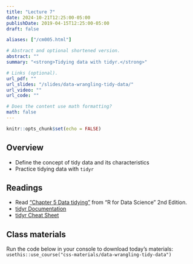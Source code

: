 ```yaml
---
title: "Lecture 7"
date: 2024-10-21T12:25:00-05:00
publishDate: 2019-04-15T12:25:00-05:00
draft: false

aliases: ["/cm005.html"]

# Abstract and optional shortened version.
abstract: ""
summary: "<strong>Tidying data with tidyr.</strong>"

# Links (optional).
url_pdf: ""
url_slides: "/slides/data-wrangling-tidy-data/"
url_video: ""
url_code: ""

# Does the content use math formatting?
math: false
---
```


```r
knitr::opts_chunk$set(echo = FALSE)
```

## Overview

* Define the concept of tidy data and its characteristics
* Practice tidying data with `tidyr`


## Readings

* Read ["Chapter 5 Data tidying"](https://r4ds.hadley.nz/data-tidy) from "R for Data Science" 2nd Edition.
* [tidyr Documentation](https://tidyr.tidyverse.org/)
* [tidyr Cheat Sheet](https://github.com/rstudio/cheatsheets/blob/main/tidyr.pdf)

<!--
* Optional: read Chapter 10 "Tibbles" from [R for Data Science](http://r4ds.had.co.nz/)
-->


## Class materials

<!--
In-class materials (exercises and code) will be posted here shortly before class.
-->

Run the code below in your console to download today’s materials: `usethis::use_course("css-materials/data-wrangling-tidy-data")`

<!--
* [Tidy data](/notes/tidy-data/)
* [Practice tidying data](/notes/tidy-exercise/)

## Additional resources

* Lohr. 2014. [For Big-Data Scientists, "Janitor Work" Is Key Hurdle to Insights.](http://www.nytimes.com/2014/08/18/technology/for-big-data-scientists-hurdle-to-insights-is-janitor-work.html?_r=0) *New York Times*
* [Data Carpentry](http://www.mimno.org/articles/carpentry/) a response to the NYTimes article
* [Pivoting in `tidyr`](https://tidyr.tidyverse.org/articles/pivot.html)
-->
